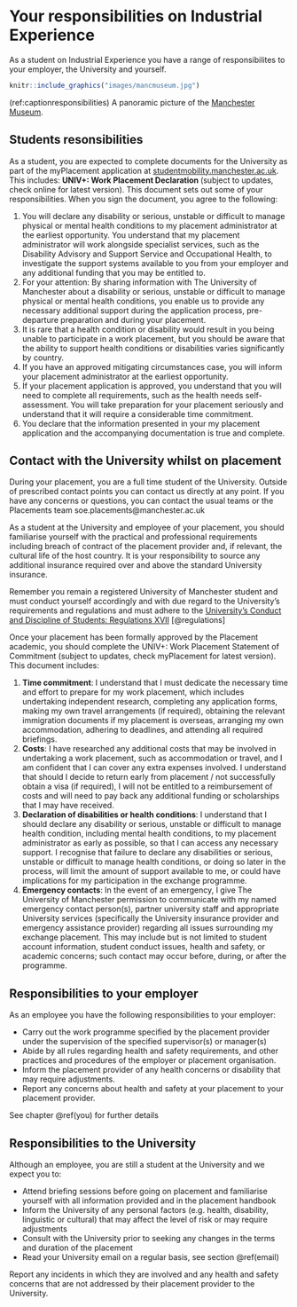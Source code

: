# Your responsibilities on Industrial Experience {#you}

As a student on Industrial Experience you have a range of responsibilites to your employer, the University and yourself.

```r
knitr::include_graphics("images/mancmuseum.jpg")
```

(ref:captionresponsibilities) A panoramic picture of the [Manchester Museum](https://en.wikipedia.org/wiki/Manchester_Museum).

## Students resonsibilities {#students}

As a student, you are expected to complete documents for the University as part of the myPlacement application at [studentmobility.manchester.ac.uk](https://studentmobility.manchester.ac.uk/). This includes: **UNIV+: Work Placement Declaration **(subject to updates, check online for latest version). This document sets out some of your responsibilities. When you sign the document, you agree to the following:

1. You will declare any disability or serious, unstable or difficult to manage physical or mental health conditions to my placement administrator at the earliest opportunity. You understand that my placement administrator will work alongside specialist services, such as the Disability Advisory and Support Service and Occupational Health, to investigate the support systems available to you from your employer and any additional funding that you may be entitled to.
1. For your attention: By sharing information with The University of Manchester about a disability or serious, unstable or difficult to manage physical or mental health conditions, you enable us to provide any necessary additional support during the application process, pre-departure preparation and during your placement.
1. It is rare that a health condition or disability would result in you being unable to participate in a work placement, but you should be aware that the ability to support health conditions or disabilities varies significantly by country.
1. If you have an approved mitigating circumstances case, you will inform your placement administrator at the earliest opportunity.
1. If your placement application is approved, you understand that you will need to complete all requirements, such as the health needs self-assessment. You will take preparation for your placement seriously and understand that it
will require a considerable time commitment.
1. You declare that the information presented in your my placement application and the accompanying documentation is true and complete.

##  Contact with the University whilst on placement 
During your placement, you are a full time student of the University. Outside of prescribed contact points you can contact us directly at any point. If you have any concerns or questions, you can contact the usual teams or the Placements team soe.placements@manchester.ac.uk

As a student at the University and employee of your placement, you should familiarise yourself with the practical and professional requirements including breach of contract of the placement provider and, if relevant, the cultural life of the host country. It is your responsibility to source any additional insurance required over and above the standard University
insurance.

Remember you remain a registered University of Manchester student and must conduct yourself accordingly and with due regard to the University’s requirements and regulations and must adhere to the
[University’s Conduct and Discipline of Students: Regulations XVII](https://documents.manchester.ac.uk/DocuInfo.aspx?DocID=6530) [@regulations]

Once your placement has been formally approved by the Placement academic, you should complete the UNIV+: Work Placement Statement of Commitment (subject to updates, check myPlacement for latest version). This document includes:


1. **Time commitment**: I understand that I must dedicate the necessary time and effort to prepare for my work placement, which includes undertaking independent research, completing any application forms, making my own travel arrangements (if required), obtaining the relevant immigration documents if my
placement is overseas, arranging my own accommodation, adhering to deadlines, and attending all required briefings.
1. **Costs**: I have researched any additional costs that may be involved in undertaking a work placement, such as accommodation or travel, and I am confident that I can cover any extra expenses involved. I understand that should I decide to return early from placement / not successfully obtain a visa (if required), I will not be entitled to a reimbursement of costs and will need to pay back any additional funding or scholarships that I may have received.
1. **Declaration of disabilities or health conditions**: I understand that I should declare any disability or serious, unstable or difficult to manage health condition, including mental health conditions, to my placement administrator as early as possible, so that I can access any necessary support. I recognise that failure to declare any disabilities or serious, unstable or difficult to manage health conditions, or doing so later in the process, will limit the amount of support available to me, or could have implications for my participation in the exchange programme.
1. **Emergency contacts**: In the event of an emergency, I give The University of Manchester permission to communicate with my named emergency contact person(s), partner university staff and appropriate University services (specifically the University insurance provider and emergency assistance provider) regarding all issues surrounding my exchange placement. This may include but is not limited to student account information, student conduct issues, health and safety, or academic concerns; such contact
may occur before, during, or after the programme.

## Responsibilities to your employer {#remployer}

As an employee you have the following responsibilities to your employer:

* Carry out the work programme specified by the placement provider under the supervision of the specified supervisor(s) or manager(s)
* Abide by all rules regarding health and safety requirements, and other practices and procedures of the employer or placement organisation.
* Inform the placement provider of any health concerns or disability that may require adjustments.
* Report any concerns about health and safety at your placement to your placement provider.

See chapter \@ref(you) for further details

## Responsibilities to the University {#runi}

Although an employee, you are still a student at the University and we expect you to:

*  Attend briefing sessions before going on placement and familiarise yourself with all information provided and in the placement handbook
* Inform the University of any personal factors (e.g. health, disability, linguistic or cultural) that may affect the level of risk or may require adjustments
* Consult with the University prior to seeking any changes in the terms and duration of the placement
* Read your University email on a regular basis, see section \@ref(email)

Report any incidents in which they are involved and any health and safety concerns that are not addressed by their placement provider to the University. 

